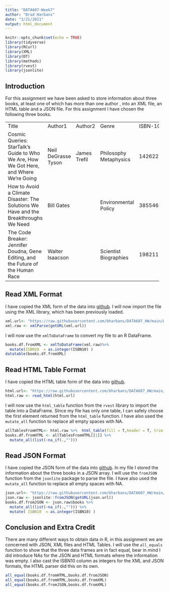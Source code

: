 ```yaml
---
title: "DATA607-Week7"
author: "Brad Harbans"
date: "3/21/2021"
output: html_document
---
```


```r
knitr::opts_chunk$set(echo = TRUE)
library(tidyverse)
library(RCurl)
library(XML)
library(DT)
library(methods)
library(rvest)
library(jsonlite)
```

## Introduction

For this assignment we have been asked to store information about three books, at least one of which has more than one author , into an XML file, an HTML table and a JSON file. For this assignment I have chosen the following three books.

+--------------------------------------------------------------------------------------+---------------------+--------------+------------------------+------------+----------+----------------------+
| Title                                                                                | Author1             | Author2      | Genre                  | ISBN-10    | Language | Publisher            |
+--------------------------------------------------------------------------------------+---------------------+--------------+------------------------+------------+----------+----------------------+
| Cosmic Queries: StarTalk's Guide to Who                                              | Neil DeGrasse Tyson | James Trefil | Philosophy Metaphysics | 1426221770 | English  | National Geographic  |
| We Are, How We Got Here, and Where We're Going                                       |                     |              |                        |            |          |                      |
+--------------------------------------------------------------------------------------+---------------------+--------------+------------------------+------------+----------+----------------------+
| How to Avoid a Climate Disaster: The Solutions We Have and the Breakthroughs We Need | Bill Gates          |              | Environmental Policy   | 385546130  | English  | Knopf                |
+--------------------------------------------------------------------------------------+---------------------+--------------+------------------------+------------+----------+----------------------+
| The Code Breaker: Jennifer Doudna, Gene Editing, and the Future of the Human Race    | Walter Isaacson     |              | Scientist Biographies  | 1982115858 | English  | Simon and Schuster     |
+--------------------------------------------------------------------------------------+---------------------+--------------+------------------------+------------+----------+----------------------+


## Read XML Format

I have copied the XML form of the data into [github](https://raw.githubusercontent.com/bharbans/DATA607_HW/main/Week%207/books.xml). I will now import the file using the XML library, which has been previously loaded.

```r
xml.url<- "https://raw.githubusercontent.com/bharbans/DATA607_HW/main/Week%207/books.xml"
xml.raw <- xmlParse(getURL(xml.url))
```


I will now use the `xmlToDataFrame` to convert my file to an R DataFrame. 
```r
books.df.fromXML <- xmlToDataFrame(xml.raw)%>% 
  mutate(ISBN10  = as.integer(ISBN10) )
datatable(books.df.fromXML) 
```


## Read HTML Table Format
I have copied the HTML table form of the data into [github](https://raw.githubusercontent.com/bharbans/DATA607_HW/main/Week%207/books.html). 
```r
html.url<- "https://raw.githubusercontent.com/bharbans/DATA607_HW/main/Week%207/books.html"
html.raw <- read_html(html.url)
```

I will now use the `html_table` function from the `rvest` library to import the table into a DataFrame. SInce my file has only one table, I can safely choose the first element returned from the `html_table` function. I have also used the `mutate_all` function to replace all empty spaces with NA.
```r
allTablesFromHTML<- html.raw %>%  html_table(fill = T,header = T, trim = T)
books.df.fromHTML <- allTablesFromHTML[[1]] %>% 
  mutate_all(list(~na_if(.,""))) 
```

## Read JSON Format
I have copied the JSON form of the data into [github](https://raw.githubusercontent.com/bharbans/DATA607_HW/main/Week%207/books.json).  In my file I stored the information about the three books in a JSON array. I will use the `fromJSON` function from the `jsonlite` package to parse the file. I have also used the `mutate_all` function to replace all empty spaces with NA.
```r
json.url<- "https://raw.githubusercontent.com/bharbans/DATA607_HW/main/Week%207/books.json"
json.raw <- jsonlite::fromJSON(getURL(json.url))
books.df.fromJSON <- json.raw$books %>% 
  mutate_all(list(~na_if(.,""))) %>% 
  mutate( ISBN10  = as.integer(ISBN10) )
```

## Conclusion and Extra Credit

There are many different ways to obtain data in R, in this assignment we are concerned with JSON, XML files and HTML Tables.  I will use the `all_equals` function to show that the three data frames are in fact equal, bear in mind I did introduce NAs for the JSON and HTML formats where the information was empty. I also cast the ISBN10 column as integers for the XML and JSON formats, the HTML parser did this on its own.

```r

all_equal(books.df.fromHTML,books.df.fromJSON)
all_equal(books.df.fromHTML,books.df.fromXML)
all_equal(books.df.fromJSON,books.df.fromXML)
```

